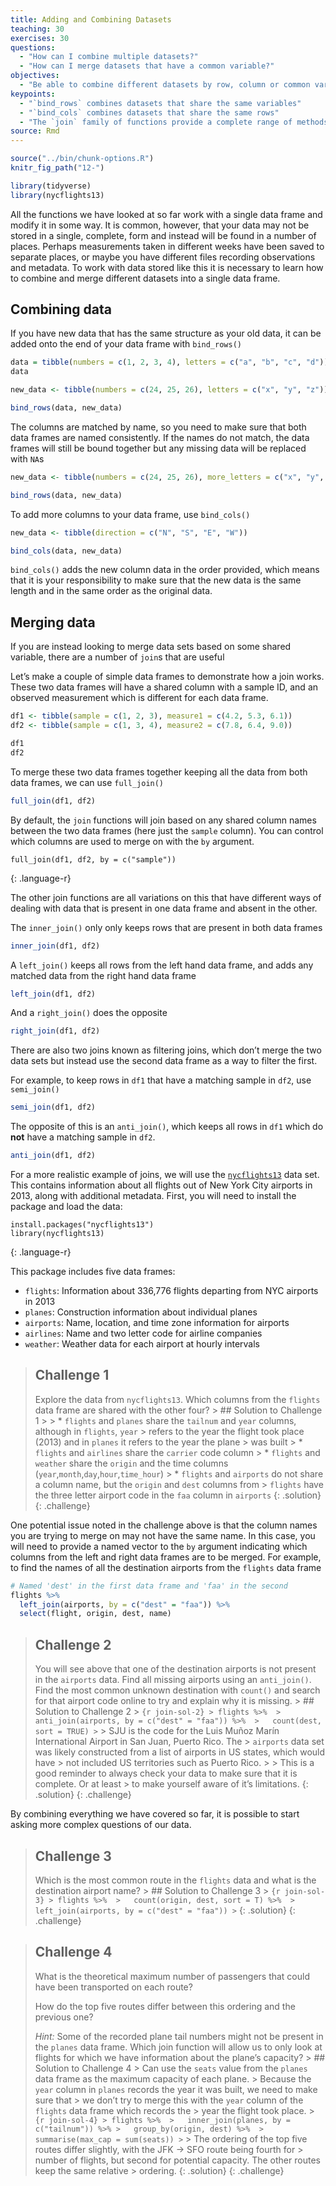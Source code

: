 ```yaml
---
title: Adding and Combining Datasets
teaching: 30
exercises: 30
questions:
  - "How can I combine multiple datasets?"
  - "How can I merge datasets that have a common variable?"
objectives:
  - "Be able to combine different datasets by row, column or common variable"
keypoints:
  - "`bind_rows` combines datasets that share the same variables"
  - "`bind_cols` combines datasets that share the same rows"
  - "The `join` family of functions provide a complete range of methods to merge datasets that share common variables"
source: Rmd
---
```


```r
source("../bin/chunk-options.R")
knitr_fig_path("12-")

library(tidyverse)
library(nycflights13)
```

All the functions we have looked at so far work with a single data frame and modify it in some way.
It is common, however, that your data may not be stored in a single, complete, form and instead will
be found in a number of places. Perhaps measurements taken in different weeks have been saved to 
separate places, or maybe you have different files recording observations and metadata. To work with
data stored like this it is necessary to learn how to combine and merge different datasets into a
single data frame.

## Combining data

If you have new data that has the same structure as your old data, it can be added onto the end of 
your data frame with `bind_rows()`

```r
data = tibble(numbers = c(1, 2, 3, 4), letters = c("a", "b", "c", "d"))
data

new_data <- tibble(numbers = c(24, 25, 26), letters = c("x", "y", "z"))

bind_rows(data, new_data)
```

The columns are matched by name, so you need to make sure that both data frames are named 
consistently. If the names do not match, the data frames will still be bound together but any missing
data will be replaced with `NA`s

```r
new_data <- tibble(numbers = c(24, 25, 26), more_letters = c("x", "y", "z"))

bind_rows(data, new_data)
```

To add more columns to your data frame, use `bind_cols()`

```r
new_data <- tibble(direction = c("N", "S", "E", "W"))

bind_cols(data, new_data)
```

`bind_cols()` adds the new column data in the order provided, which means that it is your 
responsibility to make sure that the new data is the same length and in the same order as the 
original data.

## Merging data

If you are instead looking to merge data sets based on some shared variable, there are a number of
`join`s that are useful

Let’s make a couple of simple data frames to demonstrate how a join works. These two data frames 
will have a shared column with a sample ID, and an observed measurement which is different for each
data frame.

```r
df1 <- tibble(sample = c(1, 2, 3), measure1 = c(4.2, 5.3, 6.1))
df2 <- tibble(sample = c(1, 3, 4), measure2 = c(7.8, 6.4, 9.0))

df1
df2
```

To merge these two data frames together keeping all the data from both data frames, we can use `full_join()`

```r
full_join(df1, df2)
```

By default, the `join` functions will join based on any shared column names between the two data 
frames (here just the `sample` column). You can control which columns are used to merge on with the
`by` argument.

~~~~
full_join(df1, df2, by = c("sample"))
~~~~
{: .language-r}

The other join functions are all variations on this that have different ways of dealing with data
that is present in one data frame and absent in the other.

The `inner_join()` only only keeps rows that are present in both data frames

```r
inner_join(df1, df2)
```

A `left_join()` keeps all rows from the left hand data frame, and adds any matched data from the 
right hand data frame

```r
left_join(df1, df2)
```

And a `right_join()` does the opposite

```r
right_join(df1, df2)
```

There are also two joins known as filtering joins, which don't merge the two data sets but instead 
use the second data frame as a way to filter the first.

For example, to keep rows in `df1` that have a matching sample in `df2`, use `semi_join()`

```r
semi_join(df1, df2)
```

The opposite of this is an `anti_join()`, which keeps all rows in `df1` which do **not** have a 
matching sample in `df2`.

```r
anti_join(df1, df2)
```

For a more realistic example of joins, we will use the [`nycflights13`](https://github.com/hadley/nycflights13)
data set. This contains information about all flights out of New York City airports in 2013, along
with additional metadata. First, you will need to install the package and load the data: 

~~~~
install.packages("nycflights13")
library(nycflights13)
~~~~
{: .language-r}

This package includes five data frames:

* `flights`: Information about 336,776 flights departing from NYC airports in 2013
* `planes`: Construction information about individual planes
* `airports`: Name, location, and time zone information for airports
* `airlines`: Name and two letter code for airline companies
* `weather`: Weather data for each airport at hourly intervals

> ## Challenge 1
> Explore the data from `nycflights13`. Which columns from the `flights` data frame are shared with
> the other four?
> > ## Solution to Challenge 1
> >
> > * `flights` and `planes` share the `tailnum` and `year` columns, although in `flights`, `year`
> > refers to the year the flight took place (2013) and in `planes` it refers to the year the plane
> > was built
> > * `flights` and `airlines` share the `carrier` code column
> > * `flights` and `weather` share the `origin` and the time columns (`year`,`month`,`day`,`hour`,`time_hour`)
> > * `flights` and `airports` do not share a column name, but the `origin` and `dest` columns from 
> > `flights` have the three letter airport code in the `faa` column in `airports` 
> {: .solution}
{: .challenge}

One potential issue noted in the challenge above is that the column names you are trying to merge on
may not have the same name. In this case, you will need to provide a named vector to the `by` argument
indicating which columns from the left and right data frames are to be merged. For example, to find 
the names of all the destination airports from the `flights` data frame 

```r
# Named 'dest' in the first data frame and 'faa' in the second
flights %>% 
  left_join(airports, by = c("dest" = "faa")) %>% 
  select(flight, origin, dest, name)
```

> ## Challenge 2
> You will see above that one of the destination airports is not present in the `airports` data. Find
> all missing airports using an `anti_join()`. Find the most common unknown destination with `count()`
> and search for that airport code online to try and explain why it is missing.
> > ## Solution to Challenge 2
> > ``` {r join-sol-2}
> > flights %>% 
> >   anti_join(airports, by = c("dest" = "faa")) %>% 
> >   count(dest, sort = TRUE)
> > ```
> > SJU is the code for the Luis Muñoz Marín International Airport in San Juan, Puerto Rico. The 
> > `airports` data set was likely constructed from a list of airports in US states, which would have
> > not included US territories such as Puerto Rico. 
> > 
> > This is a good reminder to always check your data to make sure that it is complete. Or at least
> > to make yourself aware of it's limitations.
> {: .solution}
{: .challenge}

By combining everything we have covered so far, it is possible to start asking more complex questions
of our data.

> ## Challenge 3
> Which is the most common route in the `flights` data and what is the destination airport name?
> > ## Solution to Challenge 3
> > ``` {r join-sol-3}
> > flights %>% 
> >   count(origin, dest, sort = T) %>% 
> >   left_join(airports, by = c("dest" = "faa"))
> > ```
> {: .solution}
{: .challenge}

> ## Challenge 4
> What is the theoretical maximum number of passengers that could have been transported on each route? 
> 
> How do the top five routes differ between this ordering and the previous one?
>
> *Hint:* Some of the recorded plane tail numbers might not be present in the `planes` data frame.
> Which join function will allow us to only look at flights for which we have information about the
> plane's capacity?
> > ## Solution to Challenge 4
> > Can use the `seats` value from the `planes` data frame as the maximum capacity of each plane. 
> > Because the `year` column in `planes` records the year it was built, we need to make sure that
> > we don't try to merge this with the `year` column of the `flights` data frame which records the
> > year the flight took place.
> > ``` {r join-sol-4}
> > flights %>% 
> >   inner_join(planes, by = c("tailnum")) %>%
> >   group_by(origin, dest) %>% 
> >   summarise(max_cap = sum(seats))
> > ```
> > The ordering of the top five routes differ slightly, with the JFK -> SFO route being fourth for
> > number of flights, but second for potential capacity. The other routes keep the same relative
> > ordering.
> {: .solution}
{: .challenge}